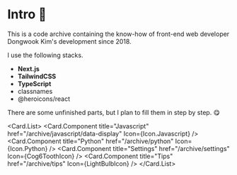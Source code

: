 
# Intro 👋

This is a code archive containing the know-how of front-end web developer Dongwook Kim's development since 2018.

I use the following stacks.

- **Next.js**
- **TailwindCSS**
- **TypeScript**
- classnames
- @heroicons/react

There are some unfinished parts, but I plan to fill them in step by step. 😋

<Card.List>
  <Card.Component
    title="Javascript"
    href="/archive/javascript/data-display"
    Icon={Icon.Javascript}
  />
  <Card.Component title="Python" href="/archive/python" Icon={Icon.Python} />
  <Card.Component
    title="Settings"
    href="/archive/settings"
    Icon={Cog6ToothIcon}
  />
  <Card.Component title="Tips" href="/archive/tips" Icon={LightBulbIcon} />
</Card.List>

<Comment />
